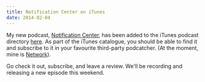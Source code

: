 ```yaml
---
title: Notification Center on iTunes
date: 2014-02-04
---
```



My new podcast, [Notification Center](http://notificationcenter.tv), has been added to the iTunes podcast directory [here](https://itunes.apple.com/us/podcast/notification-center/id812164680). As part of the iTunes catalogue, you should be able to find it and subscribe to it in your favourite third-party podcatcher. (At the moment, mine is [Network](https://itunes.apple.com/ca/app/network-podcasts-client/id723422355?mt=8&uo=4&at=1l3v6zC)).

Go check it out, subscribe, and leave a review. We'll be recording and releasing a new episode this weekend.


  